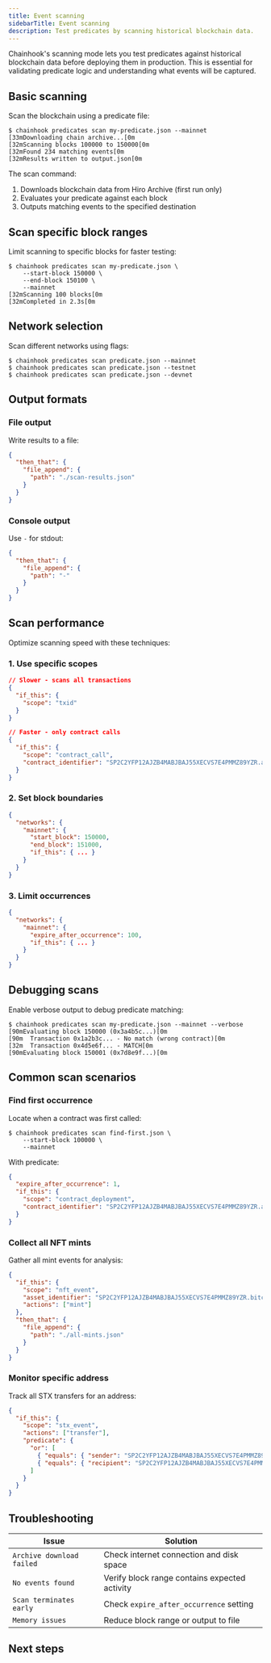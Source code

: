 ```yaml
---
title: Event scanning
sidebarTitle: Event scanning
description: Test predicates by scanning historical blockchain data.
---
```


Chainhook's scanning mode lets you test predicates against historical blockchain data before deploying them in production. This is essential for validating predicate logic and understanding what events will be captured.

## Basic scanning

Scan the blockchain using a predicate file:

```terminal
$ chainhook predicates scan my-predicate.json --mainnet
[33mDownloading chain archive...[0m
[32mScanning blocks 100000 to 150000[0m
[32mFound 234 matching events[0m
[32mResults written to output.json[0m
```

The scan command:
1. Downloads blockchain data from Hiro Archive (first run only)
2. Evaluates your predicate against each block
3. Outputs matching events to the specified destination

## Scan specific block ranges

Limit scanning to specific blocks for faster testing:

```terminal
$ chainhook predicates scan my-predicate.json \
    --start-block 150000 \
    --end-block 150100 \
    --mainnet
[32mScanning 100 blocks[0m
[32mCompleted in 2.3s[0m
```

## Network selection

Scan different networks using flags:

```terminal
$ chainhook predicates scan predicate.json --mainnet
$ chainhook predicates scan predicate.json --testnet
$ chainhook predicates scan predicate.json --devnet
```

## Output formats

### File output

Write results to a file:

```json predicate-file-output.json
{
  "then_that": {
    "file_append": {
      "path": "./scan-results.json"
    }
  }
}
```

### Console output

Use `-` for stdout:

```json predicate-console-output.json
{
  "then_that": {
    "file_append": {
      "path": "-"
    }
  }
}
```

## Scan performance

Optimize scanning speed with these techniques:

### 1. Use specific scopes

```json
// Slower - scans all transactions
{
  "if_this": {
    "scope": "txid"
  }
}

// Faster - only contract calls
{
  "if_this": {
    "scope": "contract_call",
    "contract_identifier": "SP2C2YFP12AJZB4MABJBAJ55XECVS7E4PMMZ89YZR.arkadiko-dao"
  }
}
```

### 2. Set block boundaries

```json
{
  "networks": {
    "mainnet": {
      "start_block": 150000,
      "end_block": 151000,
      "if_this": { ... }
    }
  }
}
```

### 3. Limit occurrences

```json
{
  "networks": {
    "mainnet": {
      "expire_after_occurrence": 100,
      "if_this": { ... }
    }
  }
}
```

## Debugging scans

Enable verbose output to debug predicate matching:

```terminal
$ chainhook predicates scan my-predicate.json --mainnet --verbose
[90mEvaluating block 150000 (0x3a4b5c...)[0m
[90m  Transaction 0x1a2b3c... - No match (wrong contract)[0m
[32m  Transaction 0x4d5e6f... - MATCH[0m
[90mEvaluating block 150001 (0x7d8e9f...)[0m
```

## Common scan scenarios

### Find first occurrence

Locate when a contract was first called:

```terminal
$ chainhook predicates scan find-first.json \
    --start-block 100000 \
    --mainnet
```

With predicate:
```json
{
  "expire_after_occurrence": 1,
  "if_this": {
    "scope": "contract_deployment",
    "contract_identifier": "SP2C2YFP12AJZB4MABJBAJ55XECVS7E4PMMZ89YZR.arkadiko-dao"
  }
}
```

### Collect all NFT mints

Gather all mint events for analysis:

```json nft-mints.json
{
  "if_this": {
    "scope": "nft_event",
    "asset_identifier": "SP2C2YFP12AJZB4MABJBAJ55XECVS7E4PMMZ89YZR.bitcoin-monkeys::bitcoin-monkeys",
    "actions": ["mint"]
  },
  "then_that": {
    "file_append": {
      "path": "./all-mints.json"
    }
  }
}
```

### Monitor specific address

Track all STX transfers for an address:

```json address-monitor.json
{
  "if_this": {
    "scope": "stx_event",
    "actions": ["transfer"],
    "predicate": {
      "or": [
        { "equals": { "sender": "SP2C2YFP12AJZB4MABJBAJ55XECVS7E4PMMZ89YZR" } },
        { "equals": { "recipient": "SP2C2YFP12AJZB4MABJBAJ55XECVS7E4PMMZ89YZR" } }
      ]
    }
  }
}
```

## Troubleshooting

| Issue | Solution |
|-------|----------|
| `Archive download failed` | Check internet connection and disk space |
| `No events found` | Verify block range contains expected activity |
| `Scan terminates early` | Check `expire_after_occurrence` setting |
| `Memory issues` | Reduce block range or output to file |

## Next steps

<Cards>
  <Card
    href="/tools/chainhook/chainhook-cli/service-mode"
    title="Deploy to service mode"
    description="Run predicates in real-time after testing"
  />
  <Card
    href="/tools/chainhook/webhook-server/webhook-setup"
    title="Configure webhooks"
    description="Set up endpoints for production event delivery"
  />
</Cards>
